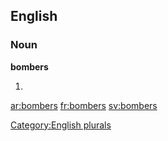 
==English==

===Noun===
'''bombers'''

# {{plural of|[[bomber]]}}

[[Category:English plurals]]

[[ar:bombers]]
[[fr:bombers]]
[[sv:bombers]]